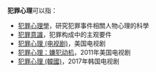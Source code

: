 '''犯罪心理'''可以指：

*[[犯罪心理學|犯罪心理學]]，研究犯罪事件相關人物心理的科學
*[[犯罪意識|犯罪意識]]，犯罪构成中的主观要件
*[[犯罪心理_(电视剧)|犯罪心理 (电视剧)]]，美国电视剧
*[[犯罪心理：嫌犯动机|犯罪心理：嫌犯动机]]，2011年美国电视剧
*[[犯罪心理_(韓國)|犯罪心理 (韓國)]]，2017年韩国电视剧

{{Disambig|Cat=四字消歧义}}